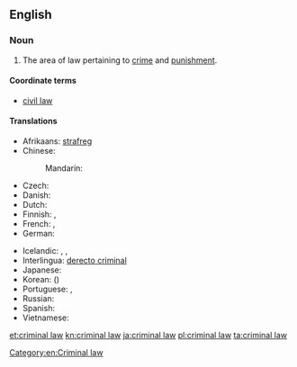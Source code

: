 ==English==
{{wikipedia}}

===Noun===
{{en-noun|head=[[criminal]] [[law]]}}

# {{context|legal|lang=en}} The area of law pertaining to [[crime]] and [[punishment]].

====Coordinate terms====
* [[civil law]]

====Translations====
{{trans-top|area of law}}
* Afrikaans: [[strafreg]]
* Chinese:
*: Mandarin: {{t|cmn|刑法|tr=xíngfǎ|sc=Hani}}
* Czech: {{t-|cs|trestní právo|n}}
* Danish: {{t-|da|strafferet|c}}
* Dutch: {{t+|nl|strafrecht|n}}
* Finnish: {{t-|fi|rikosoikeus}}, {{t-|fi|rikoslaki}}
* French: {{t+|fr|droit pénal|m}}, {{t-|fr|droit criminel|m}}
* German: {{t-|de|Strafrecht|n}}
{{trans-mid}}
* Icelandic: {{t-|is|hegningarlög|n-p}},  {{t-|is|refsilög|n-p}},  {{t-|is|refsiréttur|m}}
* Interlingua: [[derecto criminal]]
* Japanese: {{t-|ja|刑法|tr=[[けいほう]] keihō|sc=Jpan}}
* Korean: {{t-|ko|형법|tr=hyeongbeop|sc=Kore}} ({{t+|ko|刑法|sc=Kore}})
* Portuguese: {{t+|pt|direito penal|m}}, {{t-|pt|direito criminal|m}}
* Russian: {{t-|ru|уголовное право|n|tr=ugolóvnoje právo|sc=Cyrl}}
* Spanish: {{t-|es|derecho penal|m}}
* Vietnamese: {{t-|vi|luật hình sự}}
{{trans-bottom}}

[[Category:en:Criminal law]]

[[et:criminal law]]
[[kn:criminal law]]
[[ja:criminal law]]
[[pl:criminal law]]
[[ta:criminal law]]